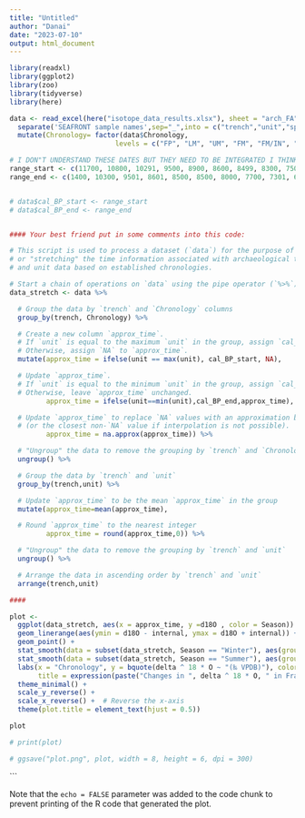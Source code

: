 ```yaml
---
title: "Untitled"
author: "Danai"
date: "2023-07-10"
output: html_document
---
```



```r
library(readxl)
library(ggplot2)
library(zoo)
library(tidyverse)
library(here)
```


```r
data <- read_excel(here("isotope_data_results.xlsx"), sheet = "arch_FA") %>% 
  separate('SEAFRONT sample names',sep="_",into = c("trench","unit","specimen"),remove = FALSE) %>% 
  mutate(Chronology= factor(data$Chronology,
                          levels = c("FP", "LM", "UM", "FM", "FM/IN", "IN", "EN", "EN-MN", "MN", "LN", "FN"))) # I moved this line about factor order to here

# I DON"T UNDERSTAND THESE DATES BUT THEY NEED TO BE INTEGRATED I THINK?
range_start <- c(11700, 10800, 10291, 9500, 8900, 8600, 8499, 8300, 7500, 7300, 6100) 
range_end <- c(1400, 10300, 9501, 8601, 8500, 8500, 8000, 7700, 7301, 6600, 5700)


# data$cal_BP_start <- range_start
# data$cal_BP_end <- range_end


#### Your best friend put in some comments into this code:

# This script is used to process a dataset (`data`) for the purpose of adjusting
# or "stretching" the time information associated with archaeological trench 
# and unit data based on established chronologies.

# Start a chain of operations on `data` using the pipe operator (`%>%`)
data_stretch <- data %>% 

  # Group the data by `trench` and `Chronology` columns
  group_by(trench, Chronology) %>%

  # Create a new column `approx_time`. 
  # If `unit` is equal to the maximum `unit` in the group, assign `cal_BP_start` to `approx_time`.
  # Otherwise, assign `NA` to `approx_time`.
  mutate(approx_time = ifelse(unit == max(unit), cal_BP_start, NA),

  # Update `approx_time`. 
  # If `unit` is equal to the minimum `unit` in the group, assign `cal_BP_end` to `approx_time`.
  # Otherwise, leave `approx_time` unchanged.
         approx_time = ifelse(unit==min(unit),cal_BP_end,approx_time),

  # Update `approx_time` to replace `NA` values with an approximation based on linear interpolation
  # (or the closest non-`NA` value if interpolation is not possible).
         approx_time = na.approx(approx_time)) %>%

  # "Ungroup" the data to remove the grouping by `trench` and `Chronology`
  ungroup() %>% 

  # Group the data by `trench` and `unit`
  group_by(trench,unit) %>% 

  # Update `approx_time` to be the mean `approx_time` in the group
  mutate(approx_time=mean(approx_time),

  # Round `approx_time` to the nearest integer
         approx_time = round(approx_time,0)) %>% 

  # "Ungroup" the data to remove the grouping by `trench` and `unit`
  ungroup() %>% 

  # Arrange the data in ascending order by `trench` and `unit`
  arrange(trench,unit)

####

plot <-
  ggplot(data_stretch, aes(x = approx_time, y =d18O , color = Season)) +
  geom_linerange(aes(ymin = d18O - internal, ymax = d18O + internal)) +
  geom_point() +
  stat_smooth(data = subset(data_stretch, Season == "Winter"), aes(group = Season), method = "loess", se = TRUE, span = 0.5) +
  stat_smooth(data = subset(data_stretch, Season == "Summer"), aes(group = Season), method = "loess", se = TRUE, span = 0.5) +
  labs(x = "Chronology", y = bquote(delta ^ 18 * O ~ "(‰ VPDB)"), color = "Season",
       title = expression(paste("Changes in ", delta ^ 18 * O, " in Franchthi cave"))) +
  theme_minimal() +
  scale_y_reverse() +
  scale_x_reverse() +  # Reverse the x-axis
  theme(plot.title = element_text(hjust = 0.5))

plot

# print(plot)

# ggsave("plot.png", plot, width = 8, height = 6, dpi = 300)


```
```

Note that the `echo = FALSE` parameter was added to the code chunk to prevent printing of the R code that generated the plot.
